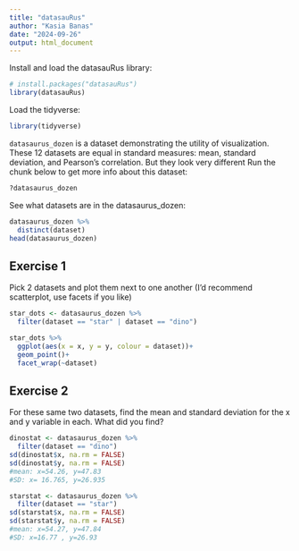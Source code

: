 ```yaml
---
title: "datasauRus"
author: "Kasia Banas"
date: "2024-09-26"
output: html_document
---
```


Install and load the datasauRus library:

```r
# install.packages("datasauRus")
library(datasauRus)
```

Load the tidyverse: 
```r
library(tidyverse)
```

`datasaurus_dozen` is a dataset demonstrating the utility of visualization. 
These 12 datasets are equal in standard measures: mean, standard deviation, 
and Pearson's correlation. But they look very different
Run the chunk below to get more info about this dataset:

```r
?datasaurus_dozen
```

See what datasets are in the datasaurus_dozen:

```r
datasaurus_dozen %>% 
  distinct(dataset) 
head(datasaurus_dozen)
```

## Exercise 1
Pick 2 datasets and plot them next to one another
(I'd recommend scatterplot, use facets if you like)

```r
star_dots <- datasaurus_dozen %>% 
  filter(dataset == "star" | dataset == "dino") 

star_dots %>%
  ggplot(aes(x = x, y = y, colour = dataset))+
  geom_point()+
  facet_wrap(~dataset)
```


## Exercise 2
For these same two datasets, find the mean and standard deviation
for the x and y variable in each. What did you find? 
```r
dinostat <- datasaurus_dozen %>% 
  filter(dataset == "dino")
sd(dinostat$x, na.rm = FALSE)
sd(dinostat$y, na.rm = FALSE)
#mean: x=54.26, y=47.83
#SD: x= 16.765, y=26.935

starstat <- datasaurus_dozen %>% 
  filter(dataset == "star")
sd(starstat$x, na.rm = FALSE)
sd(starstat$y, na.rm = FALSE)
#mean: x=54.27, y=47.84
#SD: x=16.77 , y=26.93
```


